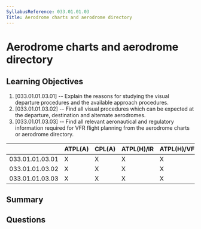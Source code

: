 ```yaml
---
SyllabusReference: 033.01.01.03
Title: Aerodrome charts and aerodrome directory
---
```


# Aerodrome charts and aerodrome directory

## Learning Objectives

1. [033.01.01.03.01] -- Explain the reasons for studying the visual departure
   procedures and the available approach procedures.
2. [033.01.01.03.02] -- Find all visual procedures which can be expected at the
   departure, destination and alternate aerodromes.
3. [033.01.01.03.03] -- Find all relevant aeronautical and regulatory
   information required for VFR flight planning from the aerodrome charts or
   aerodrome directory.

|                 | ATPL(A) | CPL(A) | ATPL(H)/IR | ATPL(H)/VFR | CPL(H) | IR  | CBIR(A) |
| --------------- | ------- | ------ | ---------- | ----------- | ------ | --- | ------- |
| 033.01.01.03.01 | X       | X      | X          | X           | X      |     |         |
| 033.01.01.03.02 | X       | X      | X          | X           | X      |     |         |
| 033.01.01.03.03 | X       | X      | X          | X           | X      |     |         |

## Summary

## Questions
